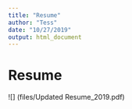 ```yaml
---
title: "Resume"
author: "Tess"
date: "10/27/2019"
output: html_document
---
```


# Resume
![] (files/Updated Resume_2019.pdf)